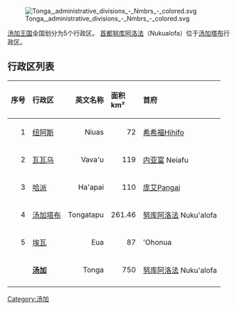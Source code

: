 {{noteTA
|G1=地名
}}
[[Image:Tonga,_administrative_divisions_-_Nmbrs_-_colored.svg|right]]

[[汤加王国|汤加王国]]全国划分为5个行政区。
[[首都|首都]][[努库阿洛法|努库阿洛法]]（Nukualofa）位于[[汤加塔布|汤加塔布]]行政区。

== 行政区列表 ==

{| class="wikitable"
|-style="background: #CCC;" 
! align ="right"|序号  || align ="left"|行政区 ||  align="right"|  英文名称|| align="left"| 面积<br>km² || align="left"| 首府
|-
|align="right"| 1|| [[紐阿斯群島|纽阿斯]]|| align="right"|  Niuas || align="right"| 72 || align="left"| [[希希福|希希福]]Hihifo
|-
|align="right"| 2|| [[瓦瓦烏群島|瓦瓦乌]]|| align="right"|  Vava'u || align="right"| 119 || align="left"| [[内亚富|内亚富]] Neiafu
|-
|align="right"| 3|| [[哈派群島|哈派]]|| align="right"| Ha'apai || align="right"| 110 || align="left"| [[庞艾|庞艾]]Pangai
|-
|align="right"| 4|| [[汤加塔布|汤加塔布]]|| align="right"| Tongatapu || align="left"| 261.46|| align="left"| [[努库阿洛法|努库阿洛法]] Nuku'alofa
|-
|align="right"| 5|| [[埃瓦島|埃瓦]] || align="right"|  Eua  || align="right"| 87 || align="left"| {{link-en|奥霍努阿|'Ohonua}}'Ohonua
|-style="background: #DDD;"
| align="right"| ||'''[[汤加|汤加]]'''|| align="right"| Tonga || align="right"| 750 || align="left"| [[努库阿洛法|努库阿洛法]] Nuku'alofa
|-
|}


{{大洋洲題目|行政区划}}

[[Category:汤加|Category:汤加]]